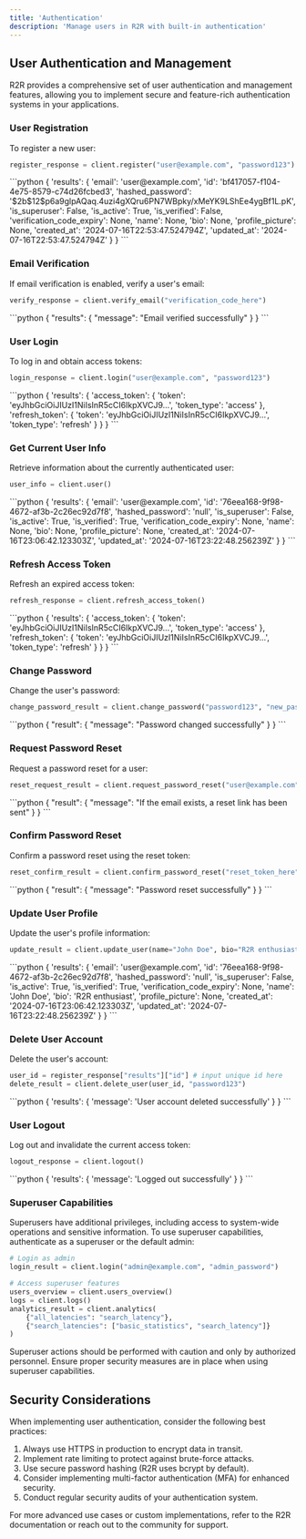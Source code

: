 ```yaml
---
title: 'Authentication'
description: 'Manage users in R2R with built-in authentication'
---
```


## User Authentication and Management

R2R provides a comprehensive set of user authentication and management features, allowing you to implement secure and feature-rich authentication systems in your applications.

### User Registration

To register a new user:

```python
register_response = client.register("user@example.com", "password123")
```

<AccordionGroup>
  <Accordion title="Response">
    <ResponseField name="response" type="dict">
      ```python
      {
        'results': {
          'email': 'user@example.com',
          'id': 'bf417057-f104-4e75-8579-c74d26fcbed3',
          'hashed_password': '$2b$12$p6a9glpAQaq.4uzi4gXQru6PN7WBpky/xMeYK9LShEe4ygBf1L.pK',
          'is_superuser': False,
          'is_active': True,
          'is_verified': False,
          'verification_code_expiry': None,
          'name': None,
          'bio': None,
          'profile_picture': None,
          'created_at': '2024-07-16T22:53:47.524794Z',
          'updated_at': '2024-07-16T22:53:47.524794Z'
        }
      }
      ```
    </ResponseField>
  </Accordion>
</AccordionGroup>

### Email Verification

If email verification is enabled, verify a user's email:

```python
verify_response = client.verify_email("verification_code_here")
```

<AccordionGroup>
  <Accordion title="Response">
    <ResponseField name="response" type="dict">
      ```python
      {
        "results": {
          "message": "Email verified successfully"
        }
      }
      ```
    </ResponseField>
  </Accordion>
</AccordionGroup>

### User Login

To log in and obtain access tokens:

```python
login_response = client.login("user@example.com", "password123")
```

<AccordionGroup>
  <Accordion title="Response">
    <ResponseField name="response" type="dict">
      ```python
      {
        'results': {
          'access_token': {
            'token': 'eyJhbGciOiJIUzI1NiIsInR5cCI6IkpXVCJ9...',
            'token_type': 'access'
          },
          'refresh_token': {
            'token': 'eyJhbGciOiJIUzI1NiIsInR5cCI6IkpXVCJ9...',
            'token_type': 'refresh'
          }
        }
      }
      ```
    </ResponseField>
  </Accordion>
</AccordionGroup>

### Get Current User Info

Retrieve information about the currently authenticated user:

```python
user_info = client.user()
```

<AccordionGroup>
  <Accordion title="Response">
    <ResponseField name="response" type="dict">
      ```python
      {
        'results': {
          'email': 'user@example.com',
          'id': '76eea168-9f98-4672-af3b-2c26ec92d7f8',
          'hashed_password': 'null',
          'is_superuser': False,
          'is_active': True,
          'is_verified': True,
          'verification_code_expiry': None,
          'name': None,
          'bio': None,
          'profile_picture': None,
          'created_at': '2024-07-16T23:06:42.123303Z',
          'updated_at': '2024-07-16T23:22:48.256239Z'
        }
      }
      ```
    </ResponseField>
  </Accordion>
</AccordionGroup>

### Refresh Access Token

Refresh an expired access token:

```python
refresh_response = client.refresh_access_token()
```

<AccordionGroup>
  <Accordion title="Response">
    <ResponseField name="response" type="dict">
      ```python
      {
        'results': {
          'access_token': {
            'token': 'eyJhbGciOiJIUzI1NiIsInR5cCI6IkpXVCJ9...',
            'token_type': 'access'
          },
          'refresh_token': {
            'token': 'eyJhbGciOiJIUzI1NiIsInR5cCI6IkpXVCJ9...',
            'token_type': 'refresh'
          }
        }
      }
      ```
    </ResponseField>
  </Accordion>
</AccordionGroup>

### Change Password

Change the user's password:

```python
change_password_result = client.change_password("password123", "new_password")
```

<AccordionGroup>
  <Accordion title="Response">
    <ResponseField name="response" type="dict">
      ```python
      {
        "result": {
          "message": "Password changed successfully"
        }
      }
      ```
    </ResponseField>
  </Accordion>
</AccordionGroup>

### Request Password Reset

Request a password reset for a user:

```python
reset_request_result = client.request_password_reset("user@example.com")
```

<AccordionGroup>
  <Accordion title="Response">
    <ResponseField name="response" type="dict">
      ```python
      {
        "result": {
          "message": "If the email exists, a reset link has been sent"
        }
      }
      ```
    </ResponseField>
  </Accordion>
</AccordionGroup>

### Confirm Password Reset

Confirm a password reset using the reset token:

```python
reset_confirm_result = client.confirm_password_reset("reset_token_here", "new_password")
```

<AccordionGroup>
  <Accordion title="Response">
    <ResponseField name="response" type="dict">
      ```python
      {
        "result": {
          "message": "Password reset successfully"
        }
      }
      ```
    </ResponseField>
  </Accordion>
</AccordionGroup>

### Update User Profile

Update the user's profile information:

```python
update_result = client.update_user(name="John Doe", bio="R2R enthusiast")
```

<AccordionGroup>
  <Accordion title="Response">
    <ResponseField name="response" type="dict">
      ```python
      {
        'results': {
          'email': 'user@example.com',
          'id': '76eea168-9f98-4672-af3b-2c26ec92d7f8',
          'hashed_password': 'null',
          'is_superuser': False,
          'is_active': True,
          'is_verified': True,
          'verification_code_expiry': None,
          'name': 'John Doe',
          'bio': 'R2R enthusiast',
          'profile_picture': None,
          'created_at': '2024-07-16T23:06:42.123303Z',
          'updated_at': '2024-07-16T23:22:48.256239Z'
        }
      }
      ```
    </ResponseField>
  </Accordion>
</AccordionGroup>

### Delete User Account

Delete the user's account:

```python
user_id = register_response["results"]["id"] # input unique id here
delete_result = client.delete_user(user_id, "password123")
```

<AccordionGroup>
  <Accordion title="Response">
    <ResponseField name="response" type="dict">
      ```python
      {
        'results': {
          'message': 'User account deleted successfully'
        }
      }
      ```
    </ResponseField>
  </Accordion>
</AccordionGroup>

### User Logout

Log out and invalidate the current access token:

```python
logout_response = client.logout()
```

<AccordionGroup>
  <Accordion title="Response">
    <ResponseField name="response" type="dict">
      ```python
      {
        'results': {
          'message': 'Logged out successfully'
        }
      }
      ```
    </ResponseField>
  </Accordion>
</AccordionGroup>

### Superuser Capabilities

Superusers have additional privileges, including access to system-wide operations and sensitive information. To use superuser capabilities, authenticate as a superuser or the default admin:

```python
# Login as admin
login_result = client.login("admin@example.com", "admin_password")

# Access superuser features
users_overview = client.users_overview()
logs = client.logs()
analytics_result = client.analytics(
    {"all_latencies": "search_latency"},
    {"search_latencies": ["basic_statistics", "search_latency"]}
)
```

<Note>
Superuser actions should be performed with caution and only by authorized personnel. Ensure proper security measures are in place when using superuser capabilities.
</Note>

## Security Considerations

When implementing user authentication, consider the following best practices:

1. Always use HTTPS in production to encrypt data in transit.
2. Implement rate limiting to protect against brute-force attacks.
3. Use secure password hashing (R2R uses bcrypt by default).
4. Consider implementing multi-factor authentication (MFA) for enhanced security.
5. Conduct regular security audits of your authentication system.

For more advanced use cases or custom implementations, refer to the R2R documentation or reach out to the community for support.
